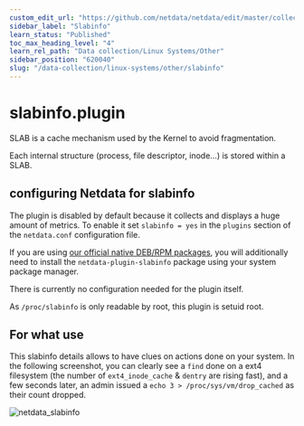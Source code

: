 ```yaml
---
custom_edit_url: "https://github.com/netdata/netdata/edit/master/collectors/slabinfo.plugin/README.md"
sidebar_label: "Slabinfo"
learn_status: "Published"
toc_max_heading_level: "4"
learn_rel_path: "Data collection/Linux Systems/Other"
sidebar_position: "620040"
slug: "/data-collection/linux-systems/other/slabinfo"
---
```



# slabinfo.plugin

SLAB is a cache mechanism used by the Kernel to avoid fragmentation.

Each internal structure (process, file descriptor, inode...) is stored within a SLAB.

## configuring Netdata for slabinfo

The plugin is disabled by default because it collects and displays a huge amount of metrics.
To enable it set `slabinfo = yes` in the `plugins` section of the `netdata.conf` configuration file.

If you are using [our official native DEB/RPM packages](/docs/installing/native-linux-distribution-packages), you will additionally need to install the `netdata-plugin-slabinfo`
package using your system package manager.

There is currently no configuration needed for the plugin itself.

As `/proc/slabinfo` is only readable by root, this plugin is setuid root.

## For what use

This slabinfo details allows to have clues on actions done on your system.
In the following screenshot, you can clearly see a `find` done on a ext4 filesystem (the number of `ext4_inode_cache` & `dentry` are rising fast), and a few seconds later, an admin issued a `echo 3 > /proc/sys/vm/drop_cached` as their count dropped.

![netdata_slabinfo](https://user-images.githubusercontent.com/9157986/64433811-7f06e500-d0bf-11e9-8e1e-087497e61033.png)



